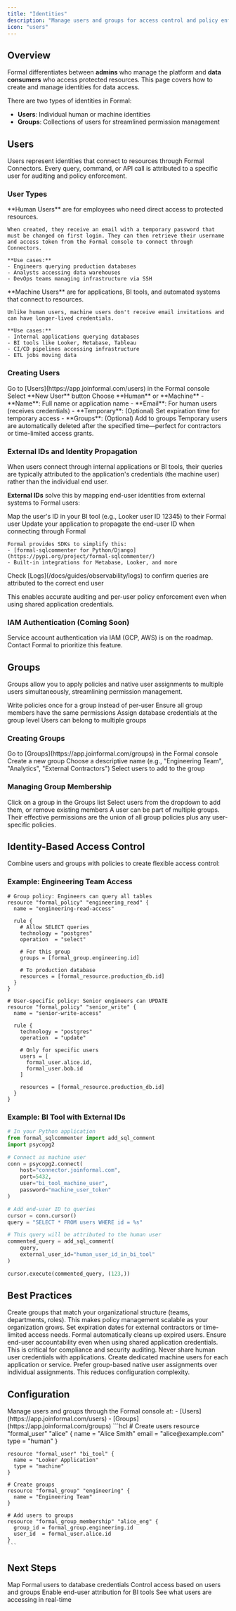 ```yaml
---
title: "Identities"
description: "Manage users and groups for access control and policy enforcement"
icon: "users"
---
```


## Overview

Formal differentiates between **admins** who manage the platform and **data consumers** who access protected resources. This page covers how to create and manage identities for data access.

There are two types of identities in Formal:
- **Users**: Individual human or machine identities
- **Groups**: Collections of users for streamlined permission management

## Users

Users represent identities that connect to resources through Formal Connectors. Every query, command, or API call is attributed to a specific user for auditing and policy enforcement.

### User Types

<Tabs>
  <Tab title="Human Users">
    **Human Users** are for employees who need direct access to protected resources.
    
    When created, they receive an email with a temporary password that must be changed on first login. They can then retrieve their username and access token from the Formal console to connect through Connectors.
    
    **Use cases:**
    - Engineers querying production databases
    - Analysts accessing data warehouses
    - DevOps teams managing infrastructure via SSH
  </Tab>
  
  <Tab title="Machine Users">
    **Machine Users** are for applications, BI tools, and automated systems that connect to resources.
    
    Unlike human users, machine users don't receive email invitations and can have longer-lived credentials.
    
    **Use cases:**
    - Internal applications querying databases
    - BI tools like Looker, Metabase, Tableau
    - CI/CD pipelines accessing infrastructure
    - ETL jobs moving data
  </Tab>
</Tabs>

### Creating Users

<Steps>
  <Step title="Navigate to Users">
    Go to [Users](https://app.joinformal.com/users) in the Formal console
  </Step>
  <Step title="Click New User">
    Select **New User** button
  </Step>
  <Step title="Select Identity Type">
    Choose **Human** or **Machine**
  </Step>
  <Step title="Provide user information">
    - **Name**: Full name or application name
    - **Email**: For human users (receives credentials)
    - **Temporary**: (Optional) Set expiration time for temporary access
    - **Groups**: (Optional) Add to groups
  </Step>
</Steps>

<Tip>
Temporary users are automatically deleted after the specified time—perfect for contractors or time-limited access grants.
</Tip>

### External IDs and Identity Propagation

When users connect through internal applications or BI tools, their queries are typically attributed to the application's credentials (the machine user) rather than the individual end user.

**External IDs** solve this by mapping end-user identities from external systems to Formal users:

<Steps>
  <Step title="Add External ID to Human User">
    Map the user's ID in your BI tool (e.g., Looker user ID 12345) to their Formal user
  </Step>
  <Step title="Configure your application">
    Update your application to propagate the end-user ID when connecting through Formal
    
    Formal provides SDKs to simplify this:
    - [formal-sqlcommenter for Python/Django](https://pypi.org/project/formal-sqlcommenter/)
    - Built-in integrations for Metabase, Looker, and more
  </Step>
  <Step title="Verify attribution">
    Check [Logs](/docs/guides/observability/logs) to confirm queries are attributed to the correct end user
  </Step>
</Steps>

This enables accurate auditing and per-user policy enforcement even when using shared application credentials.

### IAM Authentication (Coming Soon)

Service account authentication via IAM (GCP, AWS) is on the roadmap. Contact Formal to prioritize this feature.

## Groups

Groups allow you to apply policies and native user assignments to multiple users simultaneously, streamlining permission management.

<CardGroup cols={2}>
  <Card title="Simplify Policy Management" icon="shield-halved">
    Write policies once for a group instead of per-user
  </Card>
  <Card title="Consistent Access" icon="users-gear">
    Ensure all group members have the same permissions
  </Card>
  <Card title="Native User Mapping" icon="key">
    Assign database credentials at the group level
  </Card>
  <Card title="Flexible Membership" icon="user-plus">
    Users can belong to multiple groups
  </Card>
</CardGroup>

### Creating Groups

<Steps>
  <Step title="Navigate to Groups">
    Go to [Groups](https://app.joinformal.com/groups) in the Formal console
  </Step>
  <Step title="Click New Group">
    Create a new group
  </Step>
  <Step title="Name the group">
    Choose a descriptive name (e.g., "Engineering Team", "Analytics", "External Contractors")
  </Step>
  <Step title="Add members">
    Select users to add to the group
  </Step>
</Steps>

### Managing Group Membership

<Steps>
  <Step title="Open group details">
    Click on a group in the Groups list
  </Step>
  <Step title="Add or remove users">
    Select users from the dropdown to add them, or remove existing members
  </Step>
</Steps>

<Note>
A user can be part of multiple groups. Their effective permissions are the union of all group policies plus any user-specific policies.
</Note>

## Identity-Based Access Control

Combine users and groups with policies to create flexible access control:

### Example: Engineering Team Access

```hcl
# Group policy: Engineers can query all tables
resource "formal_policy" "engineering_read" {
  name = "engineering-read-access"
  
  rule {
    # Allow SELECT queries
    technology = "postgres"
    operation  = "select"
    
    # For this group
    groups = [formal_group.engineering.id]
    
    # To production database
    resources = [formal_resource.production_db.id]
  }
}

# User-specific policy: Senior engineers can UPDATE
resource "formal_policy" "senior_write" {
  name = "senior-write-access"
  
  rule {
    technology = "postgres"
    operation  = "update"
    
    # Only for specific users
    users = [
      formal_user.alice.id,
      formal_user.bob.id
    ]
    
    resources = [formal_resource.production_db.id]
  }
}
```

### Example: BI Tool with External IDs

```python
# In your Python application
from formal_sqlcommenter import add_sql_comment
import psycopg2

# Connect as machine user
conn = psycopg2.connect(
    host="connector.joinformal.com",
    port=5432,
    user="bi_tool_machine_user",
    password="machine_user_token"
)

# Add end-user ID to queries
cursor = conn.cursor()
query = "SELECT * FROM users WHERE id = %s"

# This query will be attributed to the human user
commented_query = add_sql_comment(
    query,
    external_user_id="human_user_id_in_bi_tool"
)

cursor.execute(commented_query, (123,))
```

## Best Practices

<AccordionGroup>
  <Accordion title="Use Groups for Team-Based Access" icon="users">
    Create groups that match your organizational structure (teams, departments, roles). This makes policy management scalable as your organization grows.
  </Accordion>
  
  <Accordion title="Leverage Temporary Users for Contractors" icon="clock">
    Set expiration dates for external contractors or time-limited access needs. Formal automatically cleans up expired users.
  </Accordion>
  
  <Accordion title="Implement External IDs for BI Tools" icon="chart-line">
    Ensure end-user accountability even when using shared application credentials. This is critical for compliance and security auditing.
  </Accordion>
  
  <Accordion title="Use Machine Users for Applications" icon="robot">
    Never share human user credentials with applications. Create dedicated machine users for each application or service.
  </Accordion>
  
  <Accordion title="Minimize Direct User Assignments" icon="user-minus">
    Prefer group-based native user assignments over individual assignments. This reduces configuration complexity.
  </Accordion>
</AccordionGroup>

## Configuration

<Tabs>
  <Tab title="Web Console">
    Manage users and groups through the Formal console at:
    - [Users](https://app.joinformal.com/users)
    - [Groups](https://app.joinformal.com/groups)
  </Tab>
  
  <Tab title="Terraform">
    ```hcl
    # Create users
    resource "formal_user" "alice" {
      name  = "Alice Smith"
      email = "alice@example.com"
      type  = "human"
    }
    
    resource "formal_user" "bi_tool" {
      name = "Looker Application"
      type = "machine"
    }
    
    # Create groups
    resource "formal_group" "engineering" {
      name = "Engineering Team"
    }
    
    # Add users to groups
    resource "formal_group_membership" "alice_eng" {
      group_id = formal_group.engineering.id
      user_id  = formal_user.alice.id
    }
    ```
  </Tab>
</Tabs>

## Next Steps

<CardGroup cols={2}>
  <Card title="Assign Native Users" icon="key" href="/docs/guides/core-concepts/resources#native-users">
    Map Formal users to database credentials
  </Card>
  <Card title="Write Policies" icon="shield-check" href="/docs/guides/policies/policies">
    Control access based on users and groups
  </Card>
  <Card title="Configure External IDs" icon="link" href="#external-ids-and-identity-propagation">
    Enable end-user attribution for BI tools
  </Card>
  <Card title="Monitor Sessions" icon="radar" href="/docs/guides/observability/sessions">
    See what users are accessing in real-time
  </Card>
</CardGroup>

